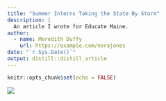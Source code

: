 ```yaml
---
title: "Summer Interns Taking the State By Storm"
description: |
  An article I wrote for Educate Maine.
author:
  - name: Meredith Duffy
    url: https://example.com/norajones
date: "`r Sys.Date()`"
output: distill::distill_article
---
```


```r
knitr::opts_chunk$set(echo = FALSE)
```

![](images/FocusMaine-newsletter-August-2019.jpg)
